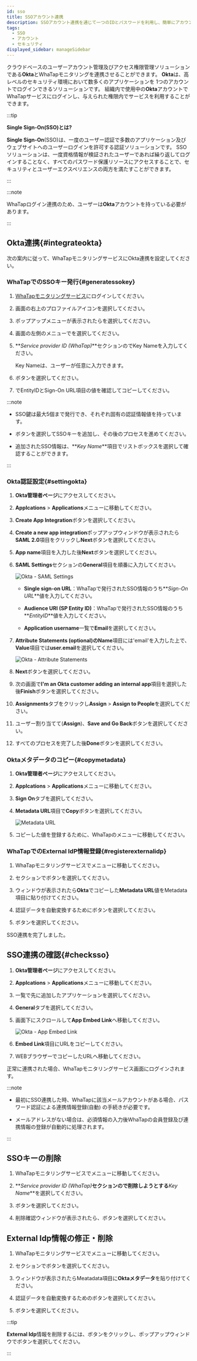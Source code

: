 ```yaml
---
id: sso
title: SSOアカウント連携
description: SSOアカウント連携を通じて一つのIDとパスワードを利用し、簡単にアカウントを管理してください。
tags:
  - SSO
  - アカウント
  - セキュリティ
displayed_sidebar: manageSidebar
---
```


クラウドベースのユーザーアカウント管理及びアクセス権限管理ソリューションである**Okta**とWhaTapモニタリングを連携させることができます。 **Okta**は、高レベルのセキュリティ環境において数多くのアプリケーションを 1つのアカウントでログインできるソリューションです。 組織内で使用中の**Okta**アカウントでWhaTapサービスにログインし、与えられた権限内でサービスを利用することができます。

:::tip

**Single Sign-On(SSO)とは?**

**Single Sign-On**(SSO)は、一度のユーザー認証で多数のアプリケーション及びウェブサイトへのユーザーログインを許可する認証ソリューションです。 SSOソリューションは、一度資格情報が検証されたユーザーであれば繰り返してログインすることなく、すべてのパスワード保護リソースにアクセスすることで、セキュリティとユーザーエクスペリエンスの両方を満たすことができます。

:::

:::note

WhaTapログイン連携のため、ユーザーは**Okta**アカウントを持っている必要があります。

:::

## Okta連携{#integrateokta}

次の案内に従って、WhaTapモニタリングサービスにOkta連携を設定してください。

### WhaTapでのSSOキー発行{#generatessokey}

1. [WhaTapモニタリングサービス](https://service.whatap.io)にログインしてください。

2. 画面の右上のプロファイルアイコンを選択してください。

3. ポップアップメニューが表示されたら<Cmdname sid="MNU07360" className="uitext" />を選択してください。

4. 画面の左側のメニューで<Cmdname sid="ssoIntegrations" className="uitext" />を選択してください。

5. **_Service provider ID (WhaTap)_**セクションの<Cmdname sid="BTN07473" className="uitext" />でKey Nameを入力してください。

   Key Nameは、ユーザーが任意に入力できます。

   <ImgLang img='sso-service-key.png' desc='Service provider ID' />

6. <Cmdname sid="BTN07473" className="uitext" />ボタンを選択してください。

7. <Cmdname sid="TTL07478" className="uitext" />で<span class="uitext">EntityID</span>と<span class="uitext">Sign-On URL</span>項目の値を確認してコピーしてください。

   <ImgLang img='sso-check-sso-info.png' desc='sso-info' />

:::note

- SSO鍵は最大5個まで発行でき、それぞれ固有の認証情報値を持っています。 

- <Cmdname sid="BTN07476" className="uitext" />ボタンを選択してSSOキーを追加し、その後のプロセスを進めてください。

- 追加されたSSO情報は、**_Key Name_**項目でリストボックスを選択して確認することができます。

:::

### Okta認証設定{#settingokta}

1. **Okta管理者ページ**にアクセスしてください。

2. **Applcations** > **Applications**メニューに移動してください。

3. **Create App Integration**ボタンを選択してください。

4. **Create a new app integration**ポップアップウィンドウが表示されたら**SAML 2.0**項目をクリックし**Next**ボタンを選択してください。

5. **App name**項目を入力した後**Next**ボタンを選択してください。

6. **SAML Settings**セクションの**General**項目を順番に入力してください。

   ![Okta - SAML Settings](/img/okta-samil-settings-general.png)

   - **Single sign-on URL**：WhaTapで発行されたSSO情報のうち**_Sign-On URL_**値を入力してください。

   - **Audience URI (SP Entity ID)**：WhaTapで発行されたSSO情報のうち**_EntityID_**値を入力してください。

   - **Application username**一覧で**Email**を選択してください。

7. **Attribute Statements (optional)**の**Name**項目には'email'を入力した上で、**Value**項目では**user.email**を選択してください。

   ![Okta - Attribute Statements](/img/okta-attribute-statements.png)

8. **Next**ボタンを選択してください。

9. 次の画面で**I'm an Okta customer adding an internal app**項目を選択した後**Finish**ボタンを選択してください。

10. **Assignments**タブをクリックし**Assign** > **Assign to People**を選択してください。

11. ユーザー割り当てて(**Assign**)、**Save and Go Back**ボタンを選択してください。

12. すべてのプロセスを完了した後**Done**ボタンを選択してください。

### Oktaメタデータのコピー{#copymetadata}

1. **Okta管理者ページ**にアクセスしてください。

2. **Applcations** > **Applications**メニューに移動してください。

3. **Sign On**タブを選択してください。

4. **Metadata URL**項目で**Copy**ボタンを選択してください。

   ![Metadata URL](/img/okta-sign-on.png)

5. コピーした値を登録するために、WhaTapの<Cmdname sid="ssoIntegrations" className="uitext" />メニューに移動してください。

### WhaTapでのExternal IdP情報登録{#registerexternalidp}

1. WhaTapモニタリングサービスで<Cmdname sid="ssoIntegrations" className="uitext" />メニューに移動してください。

2. <Cmdname sid="TTL07484" className="uitext" />セクションで<Cmdname sid="BTN07491" className="uitext" />ボタンを選択してください。

   <ImgLang img='sso-externalidp-button.png' desc='External IdP' />

3. <Cmdname sid="BTN07491" className="uitext" />ウィンドウが表示されたら<b>Okta</b>でコピーした<b>Metadata URL</b>値を<span class="uitext">Metadata</span>項目に貼り付けてください。

4. 認証データを自動変換するために<Cmdname sid="BTN07494" className="uitext" />ボタンを選択してください。

5. <Cmdname sid="save" className="uitext" />ボタンを選択してください。

SSO連携を完了しました。

## SSO連携の確認{#checksso}

1. **Okta管理者ページ**にアクセスしてください。

2. **Applcations** > **Applications**メニューに移動してください。

3. 一覧で先に追加したアプリケーションを選択してください。

4. **General**タブを選択してください。

5. 画面下にスクロールして**App Embed Link**へ移動してください。

   ![Okta - App Embed Link](/img/okta-app-embed-link.png)

6. **Embed Link**項目にURLをコピーしてください。

7. WEBブラウザーでコピーしたURLへ移動してください。

正常に連携された場合、WhaTapモニタリングサービス画面にログインされます。

:::note

- 最初にSSO連携した時、WhaTapに該当メールアカウントがある場合、パスワード認証による連携情報登録(自動) の手続きが必要です。

- メールアドレスがない場合は、必須情報の入力後WhaTapの会員登録及び連携情報の登録が自動的に処理されます。

:::

## SSOキーの削除

1. WhaTapモニタリングサービスで<Cmdname sid="ssoIntegrations" className="uitext" />メニューに移動してください。

2. **_Service provider ID (WhaTap)_**セクションの<Cmdname sid="TTL07478" className="uitext" />で削除しようとする**_Key Name_**を選択してください。

   <ImgLang img='sso-delete-sso-key.png' desc='Delete SSO Key' />

3. <Cmdname sid="BTN07481" className="uitext" />ボタンを選択してください。

4. 削除確認ウィンドウが表示されたら、<Cmdname sid="BTN07481" className="uitext" />ボタンを選択してください。

## External Idp情報の修正・削除

1. WhaTapモニタリングサービスで<Cmdname sid="ssoIntegrations" className="uitext" />メニューに移動してください。

2. <Cmdname sid="TTL07484" className="uitext" />セクションで<Cmdname sid="BTN07490" className="uitext" />ボタンを選択してください。

3. <Cmdname sid="BTN07490" className="uitext" />ウィンドウが表示されたら<span class="uitext">Meatadata</span>項目に<b>Oktaメタデータ</b>を貼り付けてください。

4. 認証データを自動変換するための<Cmdname sid="BTN07494" className="uitext" />ボタンを選択してください。

5. <Cmdname sid="save" className="uitext" />ボタンを選択してください。

:::tip

**External Idp**情報を削除するには、<Cmdname sid="BTN07490" className="uitext" />ボタンをクリックし、ポップアップウィンドウで<Cmdname sid="delete" className="uitext" />ボタンを選択してください。

:::
